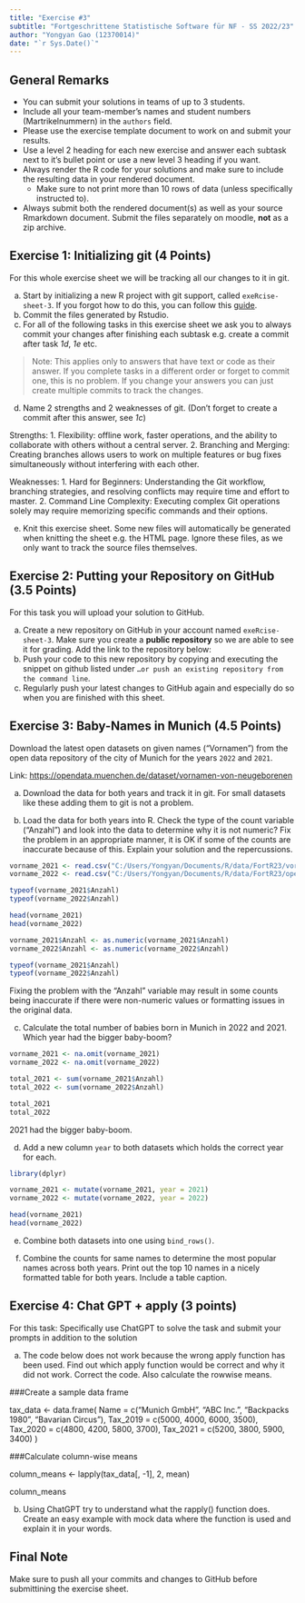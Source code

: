 ```yaml
---
title: "Exercise #3"
subtitle: "Fortgeschrittene Statistische Software für NF - SS 2022/23"
author: "Yongyan Gao (12370014)"
date: "`r Sys.Date()`"
---
```


## General Remarks

-   You can submit your solutions in teams of up to 3 students.
-   Include all your team-member's names and student numbers
    (Martrikelnummern) in the `authors` field.
-   Please use the exercise template document to work on and submit your
    results.
-   Use a level 2 heading for each new exercise and answer each subtask
    next to it's bullet point or use a new level 3 heading if you want.
-   Always render the R code for your solutions and make sure to include
    the resulting data in your rendered document.
    -   Make sure to not print more than 10 rows of data (unless
        specifically instructed to).
-   Always submit both the rendered document(s) as well as your source
    Rmarkdown document. Submit the files separately on moodle, **not**
    as a zip archive.

## Exercise 1: Initializing git (4 Points)

For this whole exercise sheet we will be tracking all our changes to it
in git.

a)  Start by initializing a new R project with git support, called
    `exeRcise-sheet-3`. If you forgot how to do this, you can follow
    this
    [guide](https://malikaihle.github.io/Introduction-RStudio-Git-GitHub/rstudio_project.html).
b)  Commit the files generated by Rstudio.
c)  For all of the following tasks in this exercise sheet we ask you to
    always commit your changes after finishing each subtask e.g. create
    a commit after task *1d*, *1e* etc.

> Note: This applies only to answers that have text or code as their
> answer. If you complete tasks in a different order or forget to commit
> one, this is no problem. If you change your answers you can just
> create multiple commits to track the changes.

d)  Name 2 strengths and 2 weaknesses of git. (Don't forget to create a
    commit after this answer, see *1c*)  
    
Strengths: 1. Flexibility: offline work, faster operations, and the ability to collaborate with others without a central server. 
           2. Branching and Merging: Creating branches allows users to work on multiple features or bug fixes simultaneously without interfering with each other.  

Weaknesses: 1. Hard for Beginners: Understanding the Git workflow, branching strategies, and resolving conflicts may require time and effort to master. 
            2. Command Line Complexity:  Executing complex Git operations solely may require memorizing specific commands and their options.



e)  Knit this exercise sheet. Some new files will automatically be
    generated when knitting the sheet e.g. the HTML page. Ignore these
    files, as we only want to track the source files themselves.

## Exercise 2: Putting your Repository on GitHub (3.5 Points)

For this task you will upload your solution to GitHub.

a)  Create a new repository on GitHub in your account named
    `exeRcise-sheet-3`. Make sure you create a **public repository** so
    we are able to see it for grading. Add the link to the repository
    below:
b)  Push your code to this new repository by copying and executing the
    snippet on github listed under
    `…or push an existing repository from the command line`.
c)  Regularly push your latest changes to GitHub again and especially do
    so when you are finished with this sheet.

## Exercise 3: Baby-Names in Munich (4.5 Points)

Download the latest open datasets on given names ("Vornamen") from the
open data repository of the city of Munich for the years `2022` and
`2021`.

Link: <https://opendata.muenchen.de/dataset/vornamen-von-neugeborenen>

a)  Download the data for both years and track it in git. For small
    datasets like these adding them to git is not a problem.


b)  Load the data for both years into R. Check the type of the count
    variable ("Anzahl") and look into the data to determine why it is
    not numeric? Fix the problem in an appropriate manner, it is OK if
    some of the counts are inaccurate because of this. Explain your
    solution and the repercussions.
    
```r
vorname_2021 <- read.csv("C:/Users/Yongyan/Documents/R/data/FortR23/vornamen_2021.csv")
vorname_2022 <- read.csv("C:/Users/Yongyan/Documents/R/data/FortR23/open_data_portal_2022.csv")

typeof(vorname_2021$Anzahl)
typeof(vorname_2022$Anzahl)

head(vorname_2021)
head(vorname_2022)

vorname_2021$Anzahl <- as.numeric(vorname_2021$Anzahl)
vorname_2022$Anzahl <- as.numeric(vorname_2022$Anzahl)

typeof(vorname_2021$Anzahl)
typeof(vorname_2022$Anzahl)

```
 
Fixing the problem with the "Anzahl" variable may result in some counts being inaccurate if there were non-numeric values or formatting issues in the original data. 

c)  Calculate the total number of babies born in Munich in 2022
    and 2021. Which year had the bigger baby-boom?
```r
vorname_2021 <- na.omit(vorname_2021)
vorname_2022 <- na.omit(vorname_2022)

total_2021 <- sum(vorname_2021$Anzahl)
total_2022 <- sum(vorname_2022$Anzahl)

total_2021
total_2022
```
2021 had the bigger baby-boom. 

d)  Add a new column `year` to both datasets which holds the correct
    year for each.
```r
library(dplyr)

vorname_2021 <- mutate(vorname_2021, year = 2021)
vorname_2022 <- mutate(vorname_2022, year = 2022)

head(vorname_2021)
head(vorname_2022)
```

e)  Combine both datasets into one using `bind_rows()`.

f)  Combine the counts for same names to determine the most popular
    names across both years. Print out the top 10 names in a nicely
    formatted table for both years. Include a table caption.

## Exercise 4: Chat GPT + apply (3 points)

For this task: Specifically use ChatGPT to solve the task and submit
your prompts in addition to the solution

a)  The code below does not work because the wrong apply function has
    been used. Find out which apply function would be correct and why it
    did not work. Correct the code. Also calculate the rowwise means.

###Create a sample data frame

tax_data \<- data.frame( Name = c("Munich GmbH", "ABC Inc.", "Backpacks
1980", "Bavarian Circus"), Tax_2019 = c(5000, 4000, 6000, 3500),
Tax_2020 = c(4800, 4200, 5800, 3700), Tax_2021 = c(5200, 3800, 5900,
3400) )

###Calculate column-wise means

column_means \<- lapply(tax_data\[, -1\], 2, mean)

column_means

b)  Using ChatGPT try to understand what the rapply() function does.
    Create an easy example with mock data where the function is used and
    explain it in your words.

## Final Note

Make sure to push all your commits and changes to GitHub before
submittining the exercise sheet.
